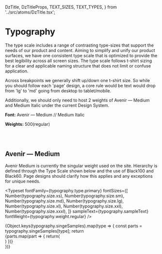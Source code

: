   DzTitle,
  DzTitleProps,
  TEXT_SIZES,
  TEXT_TYPES,
} from '../src/atoms/DzTitle.tsx';

<Meta title="Typography/Base" />

# Typography

The type scale includes a range of contrasting type-sizes that support the needs of our product and content. Aiming to simplify and unify our product surfaces, we have one consistent type scale that is optimized to provide the best legibility across all screen sizes. The type scale follows t-shirt sizing for a clear and applicable naming structure that does not limit or confuse application.

Across breakpoints we generally shift up/down one t-shirt size. So while you should follow each 'page' design, a core rule would be text would drop from 'lg' to 'md' going from desktop to tablet/mobile.

Additionally, we should only need to host 2 weights of Avenir — Medium and Medium Italic under the current Design System.

**Font:** Avenir — Medium // Medium Italic

**Weights:** 500(regular)

<br />
<br />

## Avenir — Medium

Avenir Medium is currently the singular weight used on the site. Hierarchy is defined through the Type Scale shown below and the use of Black100 and Black60. Page designs should clarify how this applies and any exceptions for unique needs.

<Typeset
  fontFamily={typography.type.primary}
  fontSizes={[
    Number(typography.size.xs),
    Number(typography.size.sm),
    Number(typography.size.md),
    Number(typography.size.lg),
    Number(typography.size.xl),
    Number(typography.size.xxl),
    Number(typography.size.xxxl),
  ]}
  sampleText={typography.sampleText}
  fontWeight={typography.weight.regular}
/>
<div className='max-w-[690px]'>
  {Object.keys(typography.singeSamples).map(type => {
    const parts = typography.singeSamples[type];
    return <div className='!mb-5'>{parts.map(part => {
      return(<div>
        <DzTitle
                titleType={TEXT_TYPES.H1}
                titleSize={TEXT_SIZES[type.toUpperCase()]}
                title={part}
              />
      </div>)
      })}</div>
  })}
</div>

